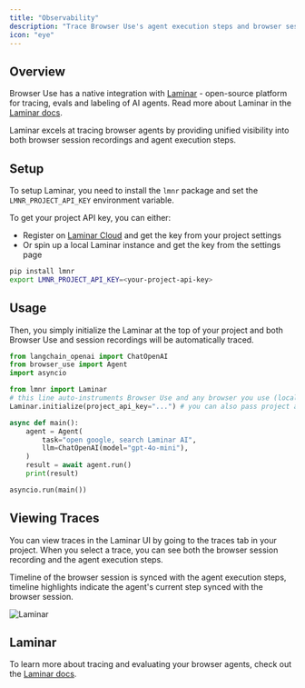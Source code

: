 ```yaml
---
title: "Observability"
description: "Trace Browser Use's agent execution steps and browser sessions"
icon: "eye"
---
```


## Overview

Browser Use has a native integration with [Laminar](https://lmnr.ai) - open-source platform for tracing, evals and labeling of AI agents.
Read more about Laminar in the [Laminar docs](https://docs.lmnr.ai).

<Note>
  Laminar excels at tracing browser agents by providing unified visibility into both browser session recordings and agent execution steps.
</Note>

## Setup

To setup Laminar, you need to install the `lmnr` package and set the `LMNR_PROJECT_API_KEY` environment variable.

To get your project API key, you can either:
- Register on [Laminar Cloud](https://lmnr.ai) and get the key from your project settings
- Or spin up a local Laminar instance and get the key from the settings page

```bash
pip install lmnr
export LMNR_PROJECT_API_KEY=<your-project-api-key>
```

## Usage

Then, you simply initialize the Laminar at the top of your project and both Browser Use and session recordings will be automatically traced.

```python {5-8}
from langchain_openai import ChatOpenAI
from browser_use import Agent
import asyncio

from lmnr import Laminar
# this line auto-instruments Browser Use and any browser you use (local or remote)
Laminar.initialize(project_api_key="...") # you can also pass project api key here

async def main():
    agent = Agent(
        task="open google, search Laminar AI",
        llm=ChatOpenAI(model="gpt-4o-mini"),
    )
    result = await agent.run()
    print(result)

asyncio.run(main())
```

## Viewing Traces

You can view traces in the Laminar UI by going to the traces tab in your project.
When you select a trace, you can see both the browser session recording and the agent execution steps.

Timeline of the browser session is synced with the agent execution steps, timeline highlights indicate the agent's current step synced with the browser session.

<img className="block" src="/images/laminar.png" alt="Laminar" />


## Laminar

To learn more about tracing and evaluating your browser agents, check out the [Laminar docs](https://docs.lmnr.ai).